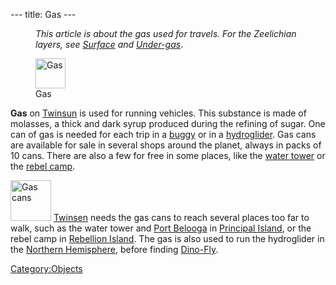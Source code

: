 ---
title: Gas
---

:''This article is about the gas used for travels. For the Zeelichian layers, see [[Surface]] and [[Under-gas]]''.

[[Image:Gas_inventory.png|right|48px|thumb|Gas]]

'''Gas''' on [[Twinsun]] is used for running vehicles. This substance is made of molasses, a thick and dark syrup produced during the refining of sugar. One can of gas is needed for each trip in a [[buggy]] or in a [[hydroglider]]. Gas cans are available for sale in several shops around the planet, always in packs of 10 cans. There are also a few for free in some places, like the [[water tower]] or the [[rebel camp]].

[[Image:Gas.png|right|65px|thumb|Gas cans]]
[[Twinsen]] needs the gas cans to reach several places too far to walk, such as the water tower and [[Port Belooga]] in [[Principal Island]], or the rebel camp in [[Rebellion Island]]. The gas is also used to run the hydroglider in the [[Northern Hemisphere]], before finding [[Dino-Fly]].

[[Category:Objects]]